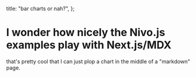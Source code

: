 
  title: "bar charts or nah?",
};

# I wonder how nicely the Nivo.js examples play with Next.js/MDX

<div style={{display: "flex",  flexWrap: "wrap", justifyContent: "space-around"}}>
  <div style={{ height: 500}} css={css({minWidth:"400px", flexGrow: 1, flexShrink: 1, flexBasis: "400px"})}>
    <NivoBar />
  </div>

  <div style={{ height: 500}} css={css({minWidth:"400px", flexGrow: 1, flexShrink: 1, flexBasis: "400px"})}>
    <NivoBar
      data={[
        { name: "Jim", age: 34 },
        { name: "Jam", age: 44 },
        { name: "Jum", age: 54 },
      ]}
      keys={["age"]}
      indexBy="name"
      yLabel="age"
      canvas
    />
  </div>
  <div style={{ height: 500}} css={css({minWidth:"400px", flexGrow: 1, flexShrink: 1, flexBasis: "400px"})}>
    <NivoBar
      data={[
        { name: "Jim", age: 34 },
        { name: "Jam", age: 44 },
        { name: "Jum", age: 54 },
      ]}
      keys={["age"]}
      indexBy="name"
      yLabel="age"
      canvas
    />
  </div>
  <div style={{ height: 500}} css={css({minWidth:"400px", flexGrow: 1, flexShrink: 1, flexBasis: "400px"})}>
    <NivoBar />
  </div>
  <div style={{ height: 500}} css={css({minWidth:"400px", flexGrow: 1, flexShrink: 0, flexBasis: "100%"})}>
    <NivoBar />
  </div>
  <div style={{ height: 500}} css={css({minWidth:"400px", flexGrow: 1, flexShrink: 1, flexBasis: "400px"})}>
    <NivoBar
      data={[
        { name: "Jim", age: 34 },
        { name: "Jam", age: 44 },
        { name: "Jum", age: 54 },
      ]}
      keys={["age"]}
      indexBy="name"
      yLabel="age"
      canvas
    />
  </div>
   <div style={{ height: 500}} css={css({minWidth:"400px", flexGrow: 1, flexShrink: 1, flexBasis: "400px"})}>
    <NivoBar />
  </div>
  
</div>

that's pretty cool that I can just plop a chart in the middle of a "markdown" page.
